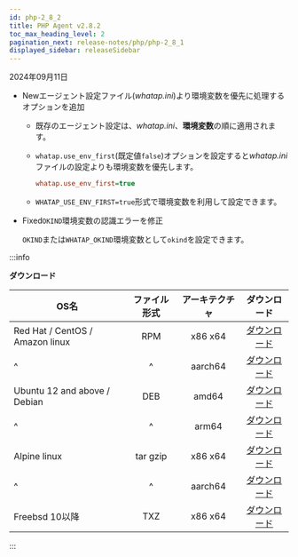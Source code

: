 ```yaml
---
id: php-2_8_2
title: PHP Agent v2.8.2
toc_max_heading_level: 2
pagination_next: release-notes/php/php-2_8_1
displayed_sidebar: releaseSidebar
---
```


2024年09月11日

- <Status priority='1'>New</Status>エージェント設定ファイル(*whatap.ini*)より環境変数を優先に処理するオプションを追加

  - 既存のエージェント設定は、*whatap.ini*、**環境変数**の順に適用されます。

  - `whatap.use_env_first`(既定値`false`)オプションを設定すると*whatap.ini*ファイルの設定よりも環境変数を優先します。

    ```ini title="whatap.ini"
    whatap.use_env_first=true
    ```

  - `WHATAP_USE_ENV_FIRST=true`形式で環境変数を利用して設定できます。

- <Status priority='0'>Fixed</Status>`OKIND`環境変数の認識エラーを修正

  `OKIND`または`WHATAP_OKIND`環境変数として`okind`を設定できます。

:::info

**ダウンロード**

| OS名                             |  ファイル形式  | アーキテクチャ |                                     ダウンロード                                     |
| ------------------------------- | :------: | :-----: | :----------------------------------------------------------------------------: |
| Red Hat / CentOS / Amazon linux |    RPM   | x86 x64 |  [ダウンロード](https://repo.whatap.io/centos/6/x86_64/whatap-php-2.8-2.x86_64.rpm)  |
| \^                              |    \^    | aarch64 | [ダウンロード](https://repo.whatap.io/centos/7/aarch64/whatap-php-2.8-2.aarch64.rpm) |
| Ubuntu 12 and above / Debian    |    DEB   |  amd64  |   [ダウンロード](https://repo.whatap.io/debian/unstable/whatap-php_2.8.2_amd64.deb)  |
| \^                              |    \^    |  arm64  |   [ダウンロード](https://repo.whatap.io/debian/unstable/whatap-php_2.8.2_arm64.deb)  |
| Alpine linux                    | tar gzip | x86 x64 |     [ダウンロード](https://repo.whatap.io/alpine/x86_64/whatap-php-2.8.2.tar.gz)     |
| \^                              |    \^    | aarch64 |     [ダウンロード](https://repo.whatap.io/alpine/aarch64/whatap-php-2.8.2.tar.gz)    |
| Freebsd 10以降                    |    TXZ   | x86 x64 |        [ダウンロード](https://repo.whatap.io/freebsd/10/whatap-php-2.8.2.txz)        |

:::
